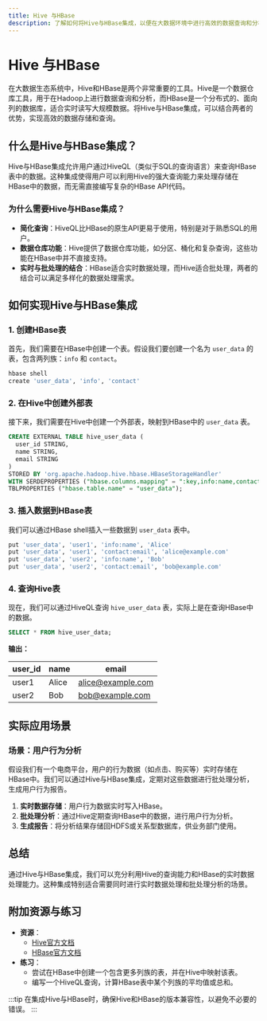 ```yaml
---
title: Hive 与HBase
description: 了解如何将Hive与HBase集成，以便在大数据环境中进行高效的数据查询和分析。本文适合初学者，包含详细的解释、代码示例和实际案例。
---
```


# Hive 与HBase

在大数据生态系统中，Hive和HBase是两个非常重要的工具。Hive是一个数据仓库工具，用于在Hadoop上进行数据查询和分析，而HBase是一个分布式的、面向列的数据库，适合实时读写大规模数据。将Hive与HBase集成，可以结合两者的优势，实现高效的数据存储和查询。

## 什么是Hive与HBase集成？

Hive与HBase集成允许用户通过HiveQL（类似于SQL的查询语言）来查询HBase表中的数据。这种集成使得用户可以利用Hive的强大查询能力来处理存储在HBase中的数据，而无需直接编写复杂的HBase API代码。

### 为什么需要Hive与HBase集成？

- **简化查询**：HiveQL比HBase的原生API更易于使用，特别是对于熟悉SQL的用户。
- **数据仓库功能**：Hive提供了数据仓库功能，如分区、桶化和复杂查询，这些功能在HBase中并不直接支持。
- **实时与批处理的结合**：HBase适合实时数据处理，而Hive适合批处理，两者的结合可以满足多样化的数据处理需求。

## 如何实现Hive与HBase集成

### 1. 创建HBase表

首先，我们需要在HBase中创建一个表。假设我们要创建一个名为 `user_data` 的表，包含两列族：`info` 和 `contact`。

```bash
hbase shell
create 'user_data', 'info', 'contact'
```

### 2. 在Hive中创建外部表

接下来，我们需要在Hive中创建一个外部表，映射到HBase中的 `user_data` 表。

```sql
CREATE EXTERNAL TABLE hive_user_data (
  user_id STRING,
  name STRING,
  email STRING
)
STORED BY 'org.apache.hadoop.hive.hbase.HBaseStorageHandler'
WITH SERDEPROPERTIES ("hbase.columns.mapping" = ":key,info:name,contact:email")
TBLPROPERTIES ("hbase.table.name" = "user_data");
```

### 3. 插入数据到HBase表

我们可以通过HBase shell插入一些数据到 `user_data` 表中。

```bash
put 'user_data', 'user1', 'info:name', 'Alice'
put 'user_data', 'user1', 'contact:email', 'alice@example.com'
put 'user_data', 'user2', 'info:name', 'Bob'
put 'user_data', 'user2', 'contact:email', 'bob@example.com'
```

### 4. 查询Hive表

现在，我们可以通过HiveQL查询 `hive_user_data` 表，实际上是在查询HBase中的数据。

```sql
SELECT * FROM hive_user_data;
```

**输出：**

| user_id | name  | email             |
|---------|-------|-------------------|
| user1   | Alice | alice@example.com |
| user2   | Bob   | bob@example.com   |

## 实际应用场景

### 场景：用户行为分析

假设我们有一个电商平台，用户的行为数据（如点击、购买等）实时存储在HBase中。我们可以通过Hive与HBase集成，定期对这些数据进行批处理分析，生成用户行为报告。

1. **实时数据存储**：用户行为数据实时写入HBase。
2. **批处理分析**：通过Hive定期查询HBase中的数据，进行用户行为分析。
3. **生成报告**：将分析结果存储回HDFS或关系型数据库，供业务部门使用。

## 总结

通过Hive与HBase集成，我们可以充分利用Hive的查询能力和HBase的实时数据处理能力。这种集成特别适合需要同时进行实时数据处理和批处理分析的场景。

## 附加资源与练习

- **资源**：
  - [Hive官方文档](https://hive.apache.org/)
  - [HBase官方文档](https://hbase.apache.org/)
- **练习**：
  - 尝试在HBase中创建一个包含更多列族的表，并在Hive中映射该表。
  - 编写一个HiveQL查询，计算HBase表中某个列族的平均值或总和。

:::tip
在集成Hive与HBase时，确保Hive和HBase的版本兼容性，以避免不必要的错误。
:::